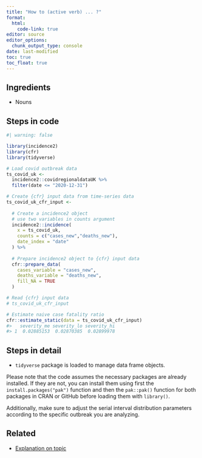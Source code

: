 ```yaml
---
title: "How to (active verb) ... ?"
format: 
  html:
    code-link: true
editor: source
editor_options: 
  chunk_output_type: console
date: last-modified
toc: true
toc_float: true
---
```


## Ingredients

- Nouns

## Steps in code

```r
#| warning: false

library(incidence2)
library(cfr)
library(tidyverse)

# Load covid outbreak data
ts_covid_uk <- 
  incidence2::covidregionaldataUK %>% 
  filter(date <= "2020-12-31")

# Create {cfr} input data from time-series data
ts_covid_uk_cfr_input <- 
  
  # Create a incidence2 object
  # use two variables in counts argument
  incidence2::incidence(
    x = ts_covid_uk, 
    counts = c("cases_new","deaths_new"),
    date_index = "date"
  ) %>% 
  
  # Prepare incidence2 object to {cfr} input data
  cfr::prepare_data(
    cases_variable = "cases_new",
    deaths_variable = "deaths_new",
    fill_NA = TRUE
  )

# Read {cfr} input data
# ts_covid_uk_cfr_input

# Estimate naive case fatality ratio
cfr::estimate_static(data = ts_covid_uk_cfr_input)
#>   severity_me severity_lo severity_hi
#> 1  0.02885153  0.02870385  0.02899978
```

## Steps in detail

<!-- reduce length of strings with a large language model like chatgpt -->

- `tidyverse` package is loaded to manage data frame objects.

<!-- must: keep to warn users on how to install packages -->

Please note that the code assumes the necessary packages are already installed. If they are not, you can install them using first the `install.packages("pak")` function and then the `pak::pak()` function for both packages in CRAN or GitHub before loading them with `library()`. 

<!-- optional: erase if no assumed distribution is needed -->

Additionally, make sure to adjust the serial interval distribution parameters according to the specific outbreak you are analyzing.

## Related

- [Explanation on topic](link)
